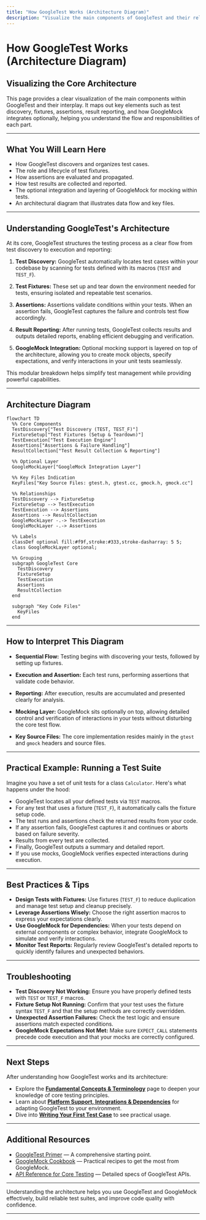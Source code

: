 ```yaml
---
title: "How GoogleTest Works (Architecture Diagram)"
description: "Visualize the main components of GoogleTest and their relationships: test discovery, fixtures, assertions, result reporting, and the optional GoogleMock integration layer. A mermaid diagram illustrates the data flow and the role of key files."
---
```


# How GoogleTest Works (Architecture Diagram)

## Visualizing the Core Architecture

This page provides a clear visualization of the main components within GoogleTest and their interplay. It maps out key elements such as test discovery, fixtures, assertions, result reporting, and how GoogleMock integrates optionally, helping you understand the flow and responsibilities of each part.

---

## What You Will Learn Here

- How GoogleTest discovers and organizes test cases.
- The role and lifecycle of test fixtures.
- How assertions are evaluated and propagated.
- How test results are collected and reported.
- The optional integration and layering of GoogleMock for mocking within tests.
- An architectural diagram that illustrates data flow and key files.

---

## Understanding GoogleTest's Architecture

At its core, GoogleTest structures the testing process as a clear flow from test discovery to execution and reporting:

1. **Test Discovery:** GoogleTest automatically locates test cases within your codebase by scanning for tests defined with its macros (`TEST` and `TEST_F`).

2. **Test Fixtures:** These set up and tear down the environment needed for tests, ensuring isolated and repeatable test scenarios.

3. **Assertions:** Assertions validate conditions within your tests. When an assertion fails, GoogleTest captures the failure and controls test flow accordingly.

4. **Result Reporting:** After running tests, GoogleTest collects results and outputs detailed reports, enabling efficient debugging and verification.

5. **GoogleMock Integration:** Optional mocking support is layered on top of the architecture, allowing you to create mock objects, specify expectations, and verify interactions in your unit tests seamlessly.

This modular breakdown helps simplify test management while providing powerful capabilities.

---

## Architecture Diagram

```mermaid
flowchart TD
  %% Core Components
  TestDiscovery["Test Discovery (TEST, TEST_F)"]
  FixtureSetup["Test Fixtures (Setup & Teardown)"]
  TestExecution["Test Execution Engine"]
  Assertions["Assertions & Failure Handling"]
  ResultCollection["Test Result Collection & Reporting"]

  %% Optional Layer
  GoogleMockLayer["GoogleMock Integration Layer"]

  %% Key Files Indication
  KeyFiles["Key Source Files: gtest.h, gtest.cc, gmock.h, gmock.cc"]

  %% Relationships
  TestDiscovery --> FixtureSetup
  FixtureSetup --> TestExecution
  TestExecution --> Assertions
  Assertions --> ResultCollection
  GoogleMockLayer -.-> TestExecution
  GoogleMockLayer -.-> Assertions

  %% Labels
  classDef optional fill:#f9f,stroke:#333,stroke-dasharray: 5 5;
  class GoogleMockLayer optional;

  %% Grouping
  subgraph GoogleTest Core
    TestDiscovery
    FixtureSetup
    TestExecution
    Assertions
    ResultCollection
  end

  subgraph "Key Code Files"
    KeyFiles
  end

```

---

## How to Interpret This Diagram

- **Sequential Flow:** Testing begins with discovering your tests, followed by setting up fixtures.

- **Execution and Assertion:** Each test runs, performing assertions that validate code behavior.

- **Reporting:** After execution, results are accumulated and presented clearly for analysis.

- **Mocking Layer:** GoogleMock sits optionally on top, allowing detailed control and verification of interactions in your tests without disturbing the core test flow.

- **Key Source Files:** The core implementation resides mainly in the `gtest` and `gmock` headers and source files.

---

## Practical Example: Running a Test Suite

Imagine you have a set of unit tests for a class `Calculator`. Here's what happens under the hood:

- GoogleTest locates all your defined tests via `TEST` macros.
- For any test that uses a fixture (`TEST_F`), it automatically calls the fixture setup code.
- The test runs and assertions check the returned results from your code.
- If any assertion fails, GoogleTest captures it and continues or aborts based on failure severity.
- Results from every test are collected.
- Finally, GoogleTest outputs a summary and detailed report.
- If you use mocks, GoogleMock verifies expected interactions during execution.

---

## Best Practices & Tips

- **Design Tests with Fixtures:** Use fixtures (`TEST_F`) to reduce duplication and manage test setup and cleanup precisely.
- **Leverage Assertions Wisely:** Choose the right assertion macros to express your expectations clearly.
- **Use GoogleMock for Dependencies:** When your tests depend on external components or complex behavior, integrate GoogleMock to simulate and verify interactions.
- **Monitor Test Reports:** Regularly review GoogleTest's detailed reports to quickly identify failures and unexpected behaviors.

---

## Troubleshooting

- **Test Discovery Not Working:** Ensure you have properly defined tests with `TEST` or `TEST_F` macros.
- **Fixture Setup Not Running:** Confirm that your test uses the fixture syntax `TEST_F` and that the setup methods are correctly overridden.
- **Unexpected Assertion Failures:** Check the test logic and ensure assertions match expected conditions.
- **GoogleMock Expectations Not Met:** Make sure `EXPECT_CALL` statements precede code execution and that your mocks are correctly configured.

---

## Next Steps

After understanding how GoogleTest works and its architecture:

- Explore the **[Fundamental Concepts & Terminology](../core-concepts-architecture/core-terminology)** page to deepen your knowledge of core testing principles.
- Learn about **[Platform Support, Integrations & Dependencies](../core-concepts-architecture/integration-dependencies)** for adapting GoogleTest to your environment.
- Dive into **[Writing Your First Test Case](../../getting-started/first-test-experience/writing-your-first-test)** to see practical usage.

---

## Additional Resources

- [GoogleTest Primer](https://github.com/google/googletest/blob/main/docs/primer.md) — A comprehensive starting point.
- [GoogleMock Cookbook](https://github.com/google/googletest/blob/main/docs/gmock_cook_book.md) — Practical recipes to get the most from GoogleMock.
- [API Reference for Core Testing](../../api-reference/core-testing-apis) — Detailed specs of GoogleTest APIs.

---

Understanding the architecture helps you use GoogleTest and GoogleMock effectively, build reliable test suites, and improve code quality with confidence.


---